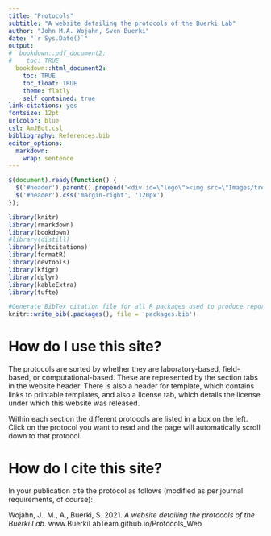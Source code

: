 ```yaml
---
title: "Protocols"
subtitle: "A website detailing the protocols of the Buerki Lab"
author: "John M.A. Wojahn, Sven Buerki"
date: "`r Sys.Date()`"
output:
#  bookdown::pdf_document2:
#    toc: TRUE
  bookdown::html_document2: 
    toc: TRUE
    toc_float: TRUE
    theme: flatly
    self_contained: true
link-citations: yes
fontsize: 12pt
urlcolor: blue
csl: AmJBot.csl
bibliography: References.bib
editor_options: 
  markdown: 
    wrap: sentence
---
```


```js
$(document).ready(function() {
  $('#header').parent().prepend('<div id=\"logo\"><img src=\"Images/tree_abstract_art_flowers_1.jpg\" style=\"position:absolute; top:0; right:0; padding:10px; height:200px\"></div>');
  $('#header').css('margin-right', '120px')
});
```

```r
library(knitr)
library(rmarkdown)
library(bookdown)
#library(distill)
library(knitcitations)
library(formatR)
library(devtools)
library(kfigr)
library(dplyr)
library(kableExtra)
library(tufte)

#Generate BibTex citation file for all R packages used to produce report
knitr::write_bib(.packages(), file = 'packages.bib')
```

# How do I use this site?

The protocols are sorted by whether they are laboratory-based, field-based, or computational-based. These are represented by the section tabs in the website header. There is also a header for template, which contains links to printable templates, and also a license tab, which details the license under which this website was released.

Within each section the different protocols are listed in a box on the left. Click on the protocol you want to read and the page will automatically scroll down to that protocol.

# How do I cite this site?

In your publication cite the protocol as follows (modified as per journal requirements, of course):

Wojahn, J., M., A., Buerki, S. 2021. *A website detailing the protocols of the Buerki Lab*. www.BuerkiLabTeam.github.io/Protocols_Web
